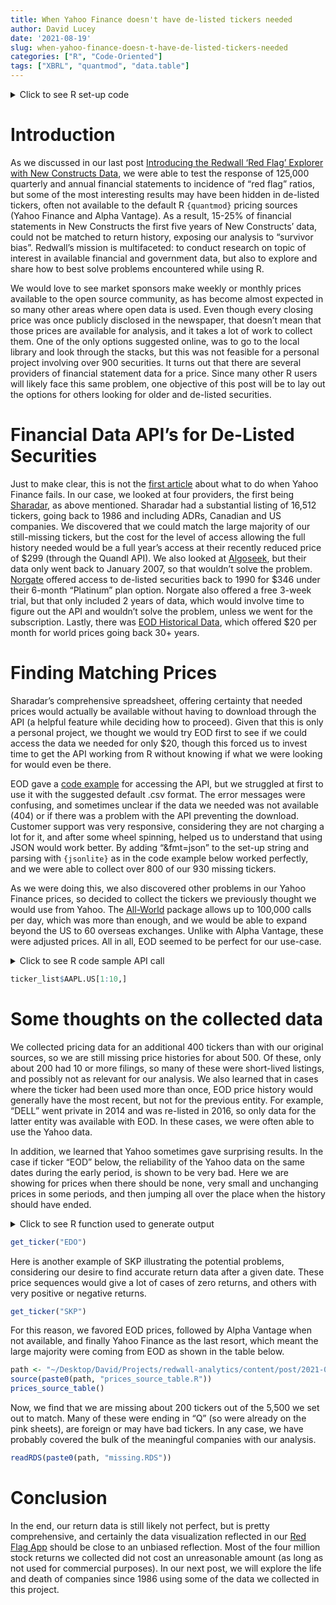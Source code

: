 ```yaml
---
title: When Yahoo Finance doesn't have de-listed tickers needed
author: David Lucey
date: '2021-08-19'
slug: when-yahoo-finance-doesn-t-have-de-listed-tickers-needed
categories: ["R", "Code-Oriented"]
tags: ["XBRL", "quantmod", "data.table"]
---
```


<details>

<summary> Click to see R set-up code </summary>

```r
# Libraries
if(!require("pacman")) {
  install.packages("pacman")
}
pacman::p_load(
  data.table
  )

# Set knitr params
knitr::opts_chunk$set(
  comment = NA,
  fig.width = 12,
  fig.height = 8,
  out.width = '100%'
)
```

</details>

Introduction {#introduction}
============

As we discussed in our last post [Introducing the Redwall 'Red Flag' Explorer with New Constructs Data](https://redwallanalytics.com/2021/08/09/introducing-the-redwall-red-flag-analyzer-with-new-constructs-data/), we were able to test the response of 125,000 quarterly and annual financial statements to incidence of "red flag" ratios, but some of the most interesting results may have been hidden in de-listed tickers, often not available to the default R `{quantmod}` pricing sources (Yahoo Finance and Alpha Vantage). As a result, 15-25% of financial statements in New Constructs the first five years of New Constructs' data, could not be matched to return history, exposing our analysis to "survivor bias". Redwall's mission is multifaceted: to conduct research on topic of interest in available financial and government data, but also to explore and share how to best solve problems encountered while using R.

We would love to see market sponsors make weekly or monthly prices available to the open source community, as has become almost expected in so many other areas where open data is used. Even though every closing price was once publicly disclosed in the newspaper, that doesn't mean that those prices are available for analysis, and it takes a lot of work to collect them. One of the only options suggested online, was to go to the local library and look through the stacks, but this was not feasible for a personal project involving over 900 securities. It turns out that there are several providers of financial statement data for a price. Since many other R users will likely face this same problem, one objective of this post will be to lay out the options for others looking for older and de-listed securities.

Financial Data API's for De-Listed Securities {#financial-data-apis-for-de-listed-securities}
=============================================

Just to make clear, this is not the [first article](https://daytradingz.com/yahoo-finance-api-alternatives/) about what to do when Yahoo Finance fails. In our case, we looked at four providers, the first being [Sharadar](https://sharadar.com), as above mentioned. Sharadar had a substantial listing of 16,512 tickers, going back to 1986 and including ADRs, Canadian and US companies. We discovered that we could match the large majority of our still-missing tickers, but the cost for the level of access allowing the full history needed would be a full year's access at their recently reduced price of \$299 (through the Quandl API). We also looked at [Algoseek](www.algoseek.com), but their data only went back to January 2007, so that wouldn't solve the problem. [Norgate](https://norgatedata.com) offered access to de-listed securities back to 1990 for \$346 under their 6-month "Platinum" plan option. Norgate also offered a free 3-week trial, but that only included 2 years of data, which would involve time to figure out the API and wouldn't solve the problem, unless we went for the subscription. Lastly, there was [EOD Historical Data](https://eodhistoricaldata.com/list-of-stock-markets), which offered \$20 per month for world prices going back 30+ years.

Finding Matching Prices {#finding-matching-prices}
=======================

Sharadar's comprehensive spreadsheet, offering certainty that needed prices would actually be available without having to download through the API (a helpful feature while deciding how to proceed). Given that this is only a personal project, we thought we would try EOD first to see if we could access the data we needed for only \$20, though this forced us to invest time to get the API working from R without knowing if what we were looking for would even be there.

EOD gave a [code example](https://eodhistoricaldata.com/financial-apis/r-language-example/) for accessing the API, but we struggled at first to use it with the suggested default .csv format. The error messages were confusing, and sometimes unclear if the data we needed was not available (404) or if there was a problem with the API preventing the download. Customer support was very responsive, considering they are not charging a lot for it, and after some wheel spinning, helped us to understand that using JSON would work better. By adding "&fmt=json" to the set-up string and parsing with `{jsonlite}` as in the code example below worked perfectly, and we were able to collect over 800 of our 930 missing tickers.

As we were doing this, we also discovered other problems in our Yahoo Finance prices, so decided to collect the tickers we previously thought we would use from Yahoo. The [All-World](https://eodhistoricaldata.com/pricing) package allows up to 100,000 calls per day, which was more than enough, and we would be able to expand beyond the US to 60 overseas exchanges. Unlike with Alpha Vantage, these were adjusted prices. All in all, EOD seemed to be perfect for our use-case.

<details>

<summary> Click to see R code sample API call </summary>

```r
# Tickers and API token
api.token <- "OeAFFmMliFG5orCUuwAKQ8l4WWFQ67YX"
tickers <- c("AAPL.US")
ticker_list <- list()

# Loop to collect prices
for ( ticker in tickers ) {
  
  # Set up API string
  ticker.link <-
    paste(
      "http://nonsecure.eodhistoricaldata.com/api/eod/",
      ticker,
      "?api_token=",
      api.token,
      "&period=w&order=d&fmt=json&from=1997-01-01",
      sep = ""
    )
  
  # Call to API
  ticker_prices <- try(jsonlite::fromJSON(ticker.link))
  
  # Wait to avoid overloading API
  Sys.sleep(2)
  
  # Append new ticker data to list
  ticker_list <-
    append(ticker_list, list(ticker_prices))
  
}

# Name list by ticker
names(ticker_list) <- tickers
```

</details>

```r
ticker_list$AAPL.US[1:10,]
```

Some thoughts on the collected data {#some-thoughts-on-the-collected-data}
===================================

We collected pricing data for an additional 400 tickers than with our original sources, so we are still missing price histories for about 500. Of these, only about 200 had 10 or more filings, so many of these were short-lived listings, and possibly not as relevant for our analysis. We also learned that in cases where the ticker had been used more than once, EOD price history would generally have the most recent, but not for the previous entity. For example, "DELL" went private in 2014 and was re-listed in 2016, so only data for the latter entity was available with EOD. In these cases, we were often able to use the Yahoo data.

In addition, we learned that Yahoo sometimes gave surprising results. In the case if ticker "EOD" below, the reliability of the Yahoo data on the same dates during the early period, is shown to be very bad. Here we are showing for prices when there should be none, very small and unchanging prices in some periods, and then jumping all over the place when the history should have ended.

<details>

<summary> Click to see R function used to generate output </summary>

```r
get_ticker <- function(ticker) {
  # Load prices for ticker from EOD and Yahoo
  path <- "~/Desktop/David/Projects/new_constructs_targets/data/"
  eod <-
    fread(cmd = paste0("grep ", ticker, " ", path, "eod_weekly_prices.csv"))
  setnames(eod, c("ticker", "date", "adjusted.close"))
  yahoo <-
    fread(cmd = paste0("grep ", ticker, " ", path, "historical_prices/nc_complete_prices2.csv"))
  yahoo <- yahoo[, c(1:2, 8)]
  setnames(yahoo, c("ticker", "date", "adjusted.close"))
  
  # Rbind, order by date and dcast for comparison
  prices <- list(eod, yahoo)
  names(prices) <- c("eod", "yahoo")
  prices <-
    rbindlist(prices, idcol = "source")[order(date)]
  
  # Return
  prices[
    , dcast(
      .SD, 
      date ~ source,
      fun = identity,
      fill = NA_real_)]
}
```

</details>

```r
get_ticker("EDO")
```

Here is another example of SKP illustrating the potential problems, considering our desire to find accurate return data after a given date. These price sequences would give a lot of cases of zero returns, and others with very positive or negative returns.

```r
get_ticker("SKP")
```

For this reason, we favored EOD prices, followed by Alpha Vantage when not available, and finally Yahoo Finance as the last resort, which meant the large majority were coming from EOD as shown in the table below.

```r
path <- "~/Desktop/David/Projects/redwall-analytics/content/post/2021-08-19-when-yahoo-finance-doesn-t-have-de-listed-tickers-needed/"
source(paste0(path, "prices_source_table.R"))
prices_source_table()
```

Now, we find that we are missing about 200 tickers out of the 5,500 we set out to match. Many of these were ending in "Q" (so were already on the pink sheets), are foreign or may have bad tickers. In any case, we have probably covered the bulk of the meaningful companies with our analysis.

```r
readRDS(paste0(path, "missing.RDS"))

```

Conclusion {#conclusion}
==========

In the end, our return data is still likely not perfect, but is pretty comprehensive, and certainly the data visualization reflected in our [Red Flag App](https://luceyda.shinyapps.io/redflagapp/) should be close to an unbiased reflection. Most of the four million stock returns we collected did not cost an unreasonable amount (as long as not used for commercial purposes). In our next post, we will explore the life and death of companies since 1986 using some of the data we collected in this project.
